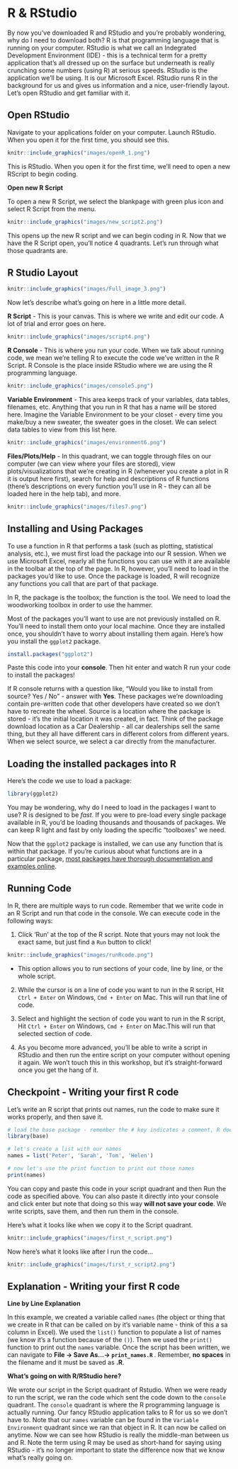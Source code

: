# R & RStudio

By now you've downloaded R and RStudio and you're probably wondering, why do I need to download both? R is that programming language that is running on your computer. RStudio is what we call an Indegrated Development Environment (IDE) - this is a technical term for a pretty application that's all dressed up on the surface but underneath is really crunching some numbers (using R) at serious speeds. RStudio is the application we'll be using. It is our Microsoft Excel. RStudio runs R in the background for us and gives us information and a nice, user-friendly layout. Let's open RStudio and get familiar with it.


## Open RStudio
Navigate to your applications folder on your computer. Launch RStudio. When you open it for the first time, you should see this.


```r
knitr::include_graphics("images/openR_1.png")  
```


This is RStudio. When you open it for the first time, we'll need to open a new RScript to begin coding. 


**Open new R Script**


To open a new R Script, we select the blankpage with green plus icon and select R Script from the menu. 


```r
knitr::include_graphics("images/new_script2.png")  
```


This opens up the new R script and we can begin coding in R. Now that we have the R Script open, you'll notice 4 quadrants. Let's run through what those quadrants are.


## R Studio Layout


```r
knitr::include_graphics("images/Full_image_3.png")  
```


Now let's describe what's going on here in a little more detail.


**R Script** - This is your canvas. This is where we write and edit our code. A lot of trial and error goes on here. 


```r
knitr::include_graphics("images/script4.png")  
```


**R Console** - This is where you run your code. When we talk about running code, we mean we're telling R to execute the code we've written in the R Script. R Console is the place inside RStudio where we are using the R programming language. 


```r
knitr::include_graphics("images/console5.png")  
```


**Variable Environment** - This area keeps track of your variables, data tables, filenames, etc. Anything that you run in R that has a name will be stored here. Imagine the Variable Environment to be your closet - every time you make/buy a new sweater, the sweater goes in the closet. We can select data tables to view from this list here.


```r
knitr::include_graphics("images/environment6.png")  
```


**Files/Plots/Help** - In this quadrant, we can toggle through files on our computer (we can view where your files are stored), view plots/visualizations that we're creating in R (whenever you create a plot in R it is output here first), search for help and descriptions of R functions (there's descriptions on every function you'll use in R - they can all be loaded here in the help tab), and more.


```r
knitr::include_graphics("images/files7.png")  
```

## Installing and Using Packages

To use a function in R that performs a task (such as plotting, statistical analysis, etc.), we must first load the package into our R session. When we use Microsoft Excel, nearly all the functions you can use with it are available in the toolbar at the top of the page. In R, however, you'll need to load in the packages you'd like to use. Once the package is loaded, R will recognize any functions you call that are part of that package. 

In R, the package is the toolbox; the function is the tool. We need to load the woodworking toolbox in order to use the hammer.

Most of the packages you'll want to use are not previously installed on R. You'll need to install them onto your local machine. Once they are installed once, you shouldn't have to worry about installing them again. Here's how you install the `ggplot2` package.

```r
install.packages("ggplot2")
```

Paste this code into your **console**. Then hit enter and watch R run your code to install the packages!

If R console returns with a question like, "Would you like to install from source? Yes / No" - answer with **Yes**. These packages we're downloading contain pre-written code that other developers have created so we don't have to recreate the wheel. Source is a location where the package is stored - it's the initial location it was created, in fact. Think of the package download location as a Car Dealership - all car dealerships sell the same thing, but they all have different cars in different colors from different years. When we select source, we select a car directly from the manufacturer. 

## Loading the installed packages into R

Here's the code we use to load a package:

```r
library(ggplot2)
```

You may be wondering, why do I need to load in the packages I want to use? R is designed to be *fast*. If you were to pre-load every single package available in R, you'd be loading thousands and thousands of packages. We can keep R light and fast by only loading the specific "toolboxes" we need. 

Now that the `ggplot2` package is installed, we can use any function that is within that package. If you're curious about what functions are in a particular package, [most packages have thorough documentation and examples online](https://ggplot2.tidyverse.org/reference/). 

## Running Code

In R, there are multiple ways to run code. Remember that we write code in an R Script and run that code in the console. We can execute code in the following ways:

1) Click 'Run' at the top of the R script. Note that yours may not look the exact same, but just find a `Run` button to click!


```r
knitr::include_graphics("images/runRcode.png")  
```

  - This option allows you to run sections of your code, line by line, or the whole script.

2) While the cursor is on a line of code you want to run in the R script, Hit `Ctrl + Enter` on Windows, `Cmd + Enter` on Mac. This will run that line of code.

3) Select and highlight the section of code you want to run in the R script, Hit `Ctrl + Enter` on Windows, `Cmd + Enter` on Mac.This will run that selected section of code.

4) As you become more advanced, you'll be able to write a script in RStudio and then run the entire script on your computer without opening it again. We won't touch this in this workshop, but it's straight-forward once you get the hang of it.




## Checkpoint - Writing your first R code

Let's write an R script that prints out names, run the code to make sure it works properly, and then save it.

```r
# load the base package - remember the # key indicates a comment, R does not run these lines of code!
library(base)

# let's create a list with our names 
names = list('Peter', 'Sarah', 'Tom', 'Helen')

# now let's use the print function to print out those names
print(names)
```

You can copy and paste this code in your script quadrant and then Run the code as specified above. You can also paste it directly into your console and click enter but note that doing so this way **will not save your code**. We write scripts, save them, and then run them in the console. 

Here's what it looks like when we copy it to the Script quadrant.

```r
knitr::include_graphics("images/first_r_script.png")  
```

Now here's what it looks like after I run the code...

```r
knitr::include_graphics("images/first_r_script2.png")  
```

## Explanation - Writing your first R code

**Line by Line Explanation** 

In this example, we created a variable called `names` (the object or thing that we create in R that can be called on by it's variable name - think of this a sa column in Excel). We used the `list()` function to populate a list of names (we know it's a function because of the `()`). Then we used the `print()` function to print out the `names` variable. Once the script has been written, we can navigate to **File -> Save As...-> `print_names.R` **. Remember, **no spaces** in the filename and it must be saved as **.R**. 

**What's going on with R/RStudio here?**

We wrote our script in the Script quadrant of Rstudio. When we were ready to run the script, we ran the code which sent the code down to the `console` quadrant. The `console` quadrant is where the R programming language is actually running. Our fancy RStudio application talks to R for us so we don't have to. Note that our `names` variable can be found in the `Variable Environment` quadrant since we ran that object in R. It can now be called on anytime. Now we can see how RStudio is really the middle-man between us and R. Note the term using R may be used as short-hand for saying using RStudio - it's no longer important to state the difference now that we know what's really going on.



